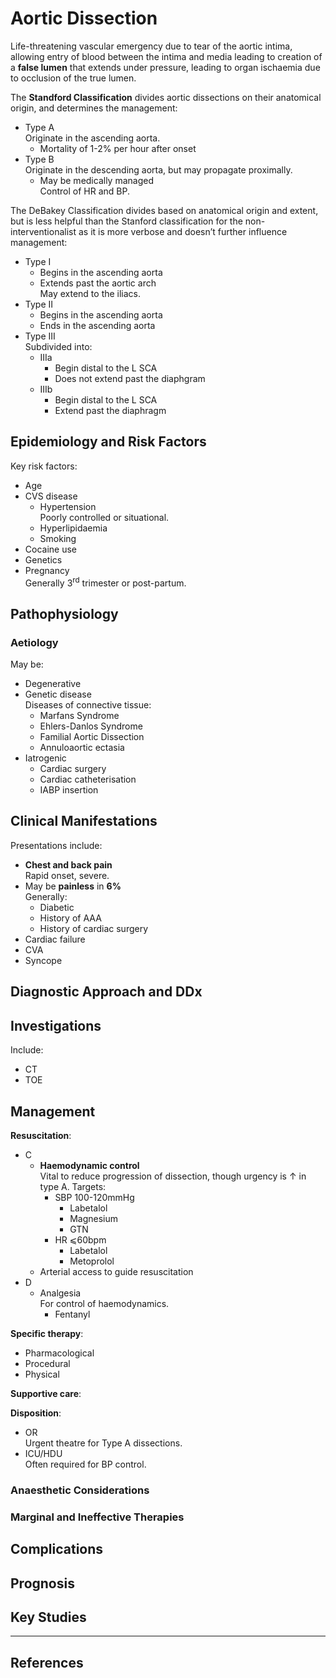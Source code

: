 # Aortic Dissection

Life-threatening vascular emergency due to tear of the aortic intima, allowing entry of blood between the intima and media leading to creation of a **false lumen** that extends under pressure, leading to organ ischaemia due to occlusion of the true lumen.

The **Standford Classification** divides aortic dissections on their anatomical origin, and determines the management:

* Type A  
Originate in the ascending aorta.
	* Mortality of 1-2% per hour after onset
* Type B  
Originate in the descending aorta, but may propagate proximally.
	* May be medically managed  
	Control of HR and BP.

:::column-margin
The DeBakey Classification divides based on anatomical origin and extent, but is less helpful than the Stanford classification for the non-interventionalist as it is more verbose and doesn't further influence management:

* Type I
	* Begins in the ascending aorta
	* Extends past the aortic arch  
	May extend to the iliacs.
* Type II
	* Begins in the ascending aorta
	* Ends in the ascending aorta
* Type III  
Subdivided into:
	* IIIa
		* Begin distal to the L SCA
		* Does not extend past the diaphgram
	* IIIb
		* Begin distal to the L SCA
		* Extend past the diaphragm
:::

## Epidemiology and Risk Factors

Key risk factors:

* Age
* CVS disease
	* Hypertension\
	Poorly controlled or situational.
	* Hyperlipidaemia
	* Smoking
* Cocaine use
* Genetics
* Pregnancy  
Generally 3^rd^ trimester or post-partum.


## Pathophysiology

### Aetiology

May be:

* Degenerative
* Genetic disease  
Diseases of connective tissue:
	* Marfans Syndrome
	* Ehlers-Danlos Syndrome
	* Familial Aortic Dissection
	* Annuloaortic ectasia
* Iatrogenic
	* Cardiac surgery
	* Cardiac catheterisation
	* IABP insertion

## Clinical Manifestations

Presentations include:

* **Chest and back pain**  
Rapid onset, severe.
* May be **painless** in **6%**  
Generally:
	* Diabetic
	* History of AAA
	* History of cardiac surgery
* Cardiac failure
* CVA
* Syncope

## Diagnostic Approach and DDx

## Investigations

Include:

* CT
* TOE

## Management

**Resuscitation**:\

* C
	* **Haemodynamic control**\
	Vital to reduce progression of dissection, though urgency is ↑ in type A. Targets:
		* SBP 100-120mmHg
			* Labetalol
			* Magnesium
			* GTN
		* HR ⩽60bpm
			* Labetalol
			* Metoprolol
	* Arterial access to guide resuscitation
* D
	* Analgesia\
	For control of haemodynamics.
		* Fentanyl

**Specific therapy**:

* Pharmacological
* Procedural
* Physical

**Supportive care**:

**Disposition**:

* OR\
Urgent theatre for Type A dissections.
* ICU/HDU\
Often required for BP control.


### Anaesthetic Considerations

### Marginal and Ineffective Therapies

## Complications

## Prognosis

## Key Studies


---

## References


